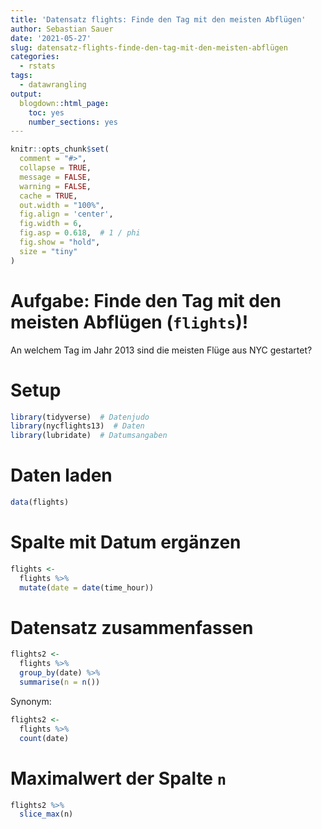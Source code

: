 ```yaml
---
title: 'Datensatz flights: Finde den Tag mit den meisten Abflügen'
author: Sebastian Sauer
date: '2021-05-27'
slug: datensatz-flights-finde-den-tag-mit-den-meisten-abflügen
categories:
  - rstats
tags:
  - datawrangling
output:
  blogdown::html_page:
    toc: yes
    number_sections: yes
---
```




```r
knitr::opts_chunk$set(
  comment = "#>",
  collapse = TRUE,
  message = FALSE,
  warning = FALSE,
  cache = TRUE,
  out.width = "100%",
  fig.align = 'center',
  fig.width = 6,
  fig.asp = 0.618,  # 1 / phi
  fig.show = "hold",
  size = "tiny"
)
```




# Aufgabe: Finde den Tag mit den meisten Abflügen (`flights`)!


An welchem Tag im Jahr 2013 sind die meisten Flüge aus NYC gestartet?



# Setup

```r
library(tidyverse)  # Datenjudo
library(nycflights13)  # Daten
library(lubridate)  # Datumsangaben
```


# Daten laden

```r
data(flights)
```



# Spalte mit Datum ergänzen


```r
flights <-
  flights %>% 
  mutate(date = date(time_hour))
```


# Datensatz zusammenfassen


```r
flights2 <-
  flights %>% 
  group_by(date) %>% 
  summarise(n = n())
```


Synonym:



```r
flights2 <-
  flights %>% 
  count(date)
```



# Maximalwert der Spalte `n`


```r
flights2 %>% 
  slice_max(n)
```


